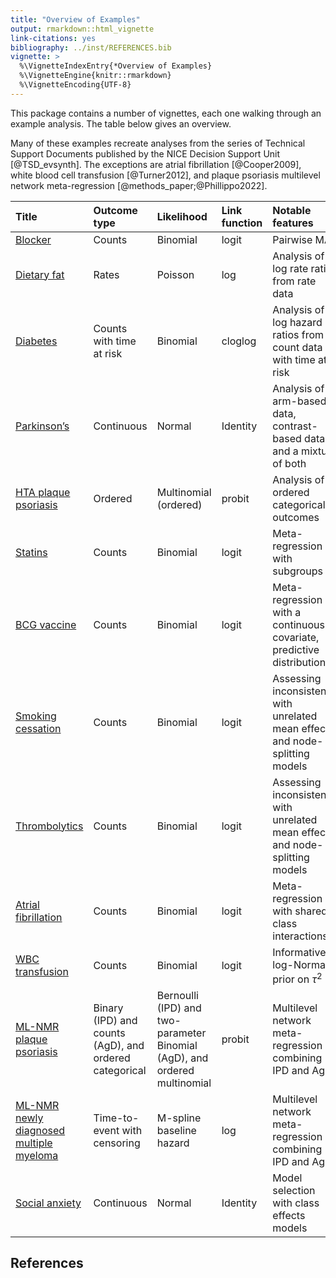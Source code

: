 ```yaml
---
title: "Overview of Examples"
output: rmarkdown::html_vignette
link-citations: yes
bibliography: ../inst/REFERENCES.bib
vignette: >
  %\VignetteIndexEntry{*Overview of Examples}
  %\VignetteEngine{knitr::rmarkdown}
  %\VignetteEncoding{UTF-8}
---
```


This package contains a number of vignettes, each one walking through an example analysis.
The table below gives an overview.

Many of these examples recreate analyses from the series of Technical Support Documents published by the NICE Decision Support Unit [@TSD_evsynth].
The exceptions are atrial fibrillation [@Cooper2009], white blood cell transfusion [@Turner2012], and plaque psoriasis multilevel network meta-regression [@methods_paper;@Phillippo2022].


Title | Outcome type | Likelihood | Link function | Notable features
:-----|:-------------|:-----------|:--------------|:----------------
[Blocker](example_blocker.html) | Counts | Binomial | logit | Pairwise MA
[Dietary fat](example_dietary_fat.html) | Rates | Poisson | log | Analysis of log rate ratios from rate data
[Diabetes](example_diabetes.html) | Counts with time at risk | Binomial | cloglog | Analysis of log hazard ratios from count data with time at risk
[Parkinson's](example_parkinsons.html) | Continuous | Normal | Identity | Analysis of arm-based data, contrast-based data, and a mixture of both
[HTA plaque psoriasis](example_hta_psoriasis.html) | Ordered | Multinomial (ordered) | probit | Analysis of ordered categorical outcomes
[Statins](example_statins.html) | Counts | Binomial | logit | Meta-regression with subgroups
[BCG vaccine](example_bcg_vaccine.html) | Counts | Binomial | logit | Meta-regression with a continuous covariate, predictive distributions
[Smoking cessation](example_smoking.html) | Counts | Binomial | logit | Assessing inconsistency with unrelated mean effects and node-splitting models
[Thrombolytics](example_thrombolytics.html) | Counts | Binomial | logit | Assessing inconsistency with unrelated mean effects and node-splitting models
[Atrial fibrillation](example_atrial_fibrillation.html) | Counts | Binomial | logit | Meta-regression with shared class interactions
[WBC transfusion](example_transfusion.html) | Counts | Binomial | logit | Informative log-Normal prior on $\tau^2$
[ML-NMR plaque psoriasis](example_plaque_psoriasis.html) | Binary (IPD) and counts (AgD), and ordered categorical | Bernoulli (IPD) and two-parameter Binomial (AgD), and ordered multinomial | probit | Multilevel network meta-regression combining IPD and AgD
[ML-NMR newly diagnosed multiple myeloma](example_ndmm.html) | Time-to-event with censoring | M-spline baseline hazard | log | Multilevel network meta-regression combining IPD and AgD
[Social anxiety](example_social_anxiety.html.html) | Continuous | Normal | Identity | Model selection with class effects models

## References

